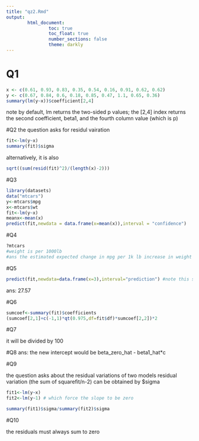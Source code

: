 ```yaml
---
title: "qz2.Rmd"
output: 
        html_document:
                toc: true
                toc_float: true
                number_sections: false
                theme: darkly
---
```

# Q1

```r
x <- c(0.61, 0.93, 0.83, 0.35, 0.54, 0.16, 0.91, 0.62, 0.62)
y <- c(0.67, 0.84, 0.6, 0.18, 0.85, 0.47, 1.1, 0.65, 0.36)
summary(lm(y~x))$coefficient[2,4]
```

note by default, lm returns the two-sided p values; the [2,4] index returns the second coefficient, beta1, and the fourth column value (which is p)

#Q2
the question asks for residul vairation
```r
fit<-lm(y~x)
summary(fit)$sigma
```

alternatively, it is also 
```r
sqrt((sum(resid(fit)^2)/(length(x)-2)))
```

#Q3 

```r
library(datasets)
data("mtcars")
y<-mtcars$mpg
x<-mtcars$wt
fit<-lm(y~x)
meanx<-mean(x)
predict(fit,newdata = data.frame(x=mean(x)),interval = "confidence")
```

#Q4 
```r
?mtcars
#weight is per 1000lb 
#ans the estimated expected change in mpg per 1k lb increase in weight 
```


#Q5
```r
predict(fit,newdata=data.frame(x=3),interval="prediction") #note this should be prediction interval 
```
ans: 27.57

#Q6 

```r
sumcoef<-summary(fit)$coefficients
(sumcoef[2,1]+c(-1,1)*qt(0.975,df=fit$df)*sumcoef[2,2])*2
```


#Q7 

it will be divided by 100 


#Q8
ans: the new intercept would be beta_zero_hat - beta1_hat*c

#Q9

the question asks about the residual variations of two models 
residual variation (the sum of squarefit/n-2) can be obtained by $sigma
```r
fit1<-lm(y~x)
fit2<-lm(y~1) # which force the slope to be zero 

summary(fit1)$sigma/summary(fit2)$sigma

```


#Q10 

the residuals must always sum to zero 